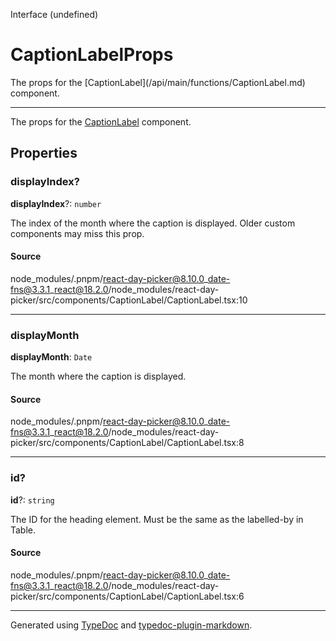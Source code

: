 <SectionTitle>Interface (undefined)</SectionTitle>

# CaptionLabelProps

<Description>
The props for the [CaptionLabel](/api/main/functions/CaptionLabel.md) component.
</Description>

---

The props for the [CaptionLabel](/api/main/functions/CaptionLabel.md) component.

## Properties

<a id="displayindex" name="displayindex"></a>

### displayIndex?

<SignatureMemberIdentifier>**displayIndex**?: `number`</SignatureMemberIdentifier>

The index of the month where the caption is displayed. Older custom components may miss this prop.

#### Source

node\_modules/.pnpm/react-day-picker@8.10.0\_date-fns@3.3.1\_react@18.2.0/node\_modules/react-day-picker/src/components/CaptionLabel/CaptionLabel.tsx:10

***

<a id="displaymonth" name="displaymonth"></a>

### displayMonth

<SignatureMemberIdentifier>**displayMonth**: `Date`</SignatureMemberIdentifier>

The month where the caption is displayed.

#### Source

node\_modules/.pnpm/react-day-picker@8.10.0\_date-fns@3.3.1\_react@18.2.0/node\_modules/react-day-picker/src/components/CaptionLabel/CaptionLabel.tsx:8

***

<a id="id" name="id"></a>

### id?

<SignatureMemberIdentifier>**id**?: `string`</SignatureMemberIdentifier>

The ID for the heading element. Must be the same as the labelled-by in Table.

#### Source

node\_modules/.pnpm/react-day-picker@8.10.0\_date-fns@3.3.1\_react@18.2.0/node\_modules/react-day-picker/src/components/CaptionLabel/CaptionLabel.tsx:6

***

Generated using [TypeDoc](https://typedoc.org) and [typedoc-plugin-markdown](https://typedoc-plugin-markdown.org).
